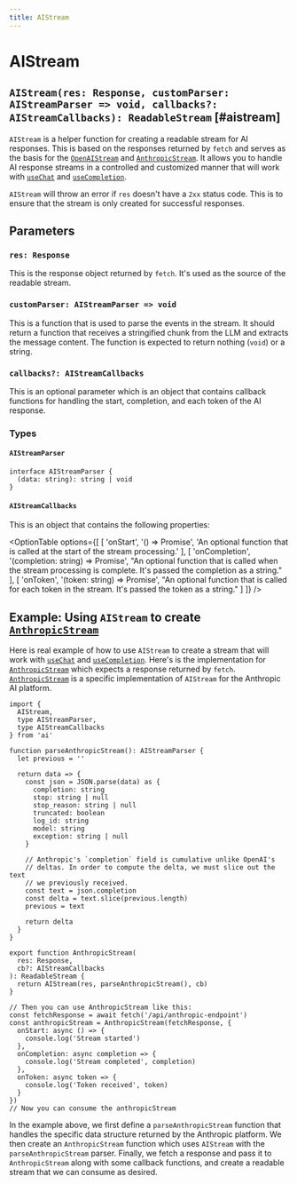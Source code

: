 ```yaml
---
title: AIStream
---
```



# AIStream

## `AIStream(res: Response, customParser: AIStreamParser => void, callbacks?: AIStreamCallbacks): ReadableStream` [#aistream]

`AIStream` is a helper function for creating a readable stream for AI responses. This is based on the responses returned by `fetch` and serves as the basis for the [`OpenAIStream`](./openai-stream) and [`AnthropicStream`](./anthropic-stream). It allows you to handle AI response streams in a controlled and customized manner that will work with [`useChat`](./use-chat) and [`useCompletion`](./use-completion).

`AIStream` will throw an error if `res` doesn't have a `2xx` status code. This is to ensure that the stream is only created for successful responses.

## Parameters

### `res: Response`

This is the response object returned by `fetch`. It's used as the source of the readable stream.

### `customParser: AIStreamParser => void`

This is a function that is used to parse the events in the stream. It should return a function that receives a stringified chunk from the LLM and extracts the message content. The function is expected to return nothing (`void`) or a string.

### `callbacks?: AIStreamCallbacks`

This is an optional parameter which is an object that contains callback functions for handling the start, completion, and each token of the AI response.

### Types

#### `AIStreamParser`

```tsx
interface AIStreamParser {
  (data: string): string | void
}
```

#### `AIStreamCallbacks`

This is an object that contains the following properties:

<OptionTable
  options={[
    [
      'onStart',
      '() => Promise<void>',
      'An optional function that is called at the start of the stream processing.'
    ],
    [
      'onCompletion',
      '(completion: string) => Promise<void>',
      "An optional function that is called when the stream processing is complete. It's passed the completion as a string."
    ],
    [
      'onToken',
      '(token: string) => Promise<void>',
      "An optional function that is called for each token in the stream. It's passed the token as a string."
    ]
  ]}
/>

## Example: Using `AIStream` to create [`AnthropicStream`](./anthropic-stream)

Here is real example of how to use `AIStream` to create a stream that will work with [`useChat`](./use-chat) and [`useCompletion`](./use-completion). Here's is the implementation for [`AnthropicStream`](./anthropic-stream) which expects a response returned by `fetch`. [`AnthropicStream`](./anthropic-stream) is a specific implementation of `AIStream` for the Anthropic AI platform.

```tsx
import {
  AIStream,
  type AIStreamParser,
  type AIStreamCallbacks
} from 'ai'

function parseAnthropicStream(): AIStreamParser {
  let previous = ''

  return data => {
    const json = JSON.parse(data) as {
      completion: string
      stop: string | null
      stop_reason: string | null
      truncated: boolean
      log_id: string
      model: string
      exception: string | null
    }

    // Anthropic's `completion` field is cumulative unlike OpenAI's
    // deltas. In order to compute the delta, we must slice out the text
    // we previously received.
    const text = json.completion
    const delta = text.slice(previous.length)
    previous = text

    return delta
  }
}

export function AnthropicStream(
  res: Response,
  cb?: AIStreamCallbacks
): ReadableStream {
  return AIStream(res, parseAnthropicStream(), cb)
}

// Then you can use AnthropicStream like this:
const fetchResponse = await fetch('/api/anthropic-endpoint')
const anthropicStream = AnthropicStream(fetchResponse, {
  onStart: async () => {
    console.log('Stream started')
  },
  onCompletion: async completion => {
    console.log('Stream completed', completion)
  },
  onToken: async token => {
    console.log('Token received', token)
  }
})
// Now you can consume the anthropicStream
```

In the example above, we first define a `parseAnthropicStream` function that handles the specific data structure returned by the Anthropic platform.
We then create an `AnthropicStream` function which uses `AIStream` with the `parseAnthropicStream` parser.
Finally, we fetch a response and pass it to `AnthropicStream` along with some callback functions, and create a readable stream that we can consume as desired.
